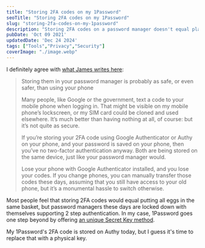 ```yaml
---
title: "Storing 2FA codes on my 1Password"
seoTitle: "Storing 2FA codes on my 1Password"
slug: "storing-2fa-codes-on-my-1password"
description: "Storing 2FA codes on a password manager doesn't equal placing all eggs in the same basket. That's because password managers come with unique security features."
pubDate: 'Oct 09 2021'
updatedDate: 'Dec 24 2024'
tags: ["Tools","Privacy","Security"]
coverImage: "./image.webp"
---
```





I definitely agree with [what James writes here](https://blog.james.cridland.net/should-you-store-your-2fa-totp-tokens-in-your-password-manager-9798199b728):
> Storing them in your password manager is probably as safe, or even safer, than using your phone
>
> Many people, like Google or the government, text a code to your mobile phone when logging in. That might be visible on my mobile phone’s lockscreen, or my SIM card could be cloned and used elsewhere. It’s much better than having nothing at all, of course: but it’s not quite as secure.
>
>
> If you’re storing your 2FA code using Google Authenticator or Authy on your phone, and your password is saved on your phone, then you’ve no two-factor authentication anyway. Both are being stored on the same device, just like your password manager would.
>
>
> Lose your phone with Google Authenticator installed, and you lose your codes. If you change phones, you can manually transfer those codes these days, assuming that you still have access to your old phone, but it’s a monumental hassle to switch otherwise.
>
>
Most people feel that storing 2FA codes would equal putting all eggs in the same basket, but password managers these days are locked down with themselves supporting 2 step authentication. In my case, 1Password goes one step beyond by offering [an unique Secret Key method](https://support.1password.com/secret-key/).

My 1Password's 2FA code is stored on Authy today, but I guess it's time to replace that with a physical key.
